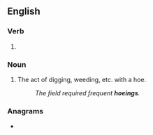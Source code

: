==English==

===Verb===
{{head|en|verb form}}

# {{present participle of|hoe|lang=en|nocat=1}}

===Noun===
{{en-noun}}

# The act of digging, weeding, etc. with a hoe.
#: ''The field required frequent '''hoeings'''.''

===Anagrams===
* {{anagrams|en|a=eghino|Hoenig}}